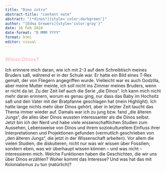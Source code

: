 ```yaml
---
title: "Dino intro"
abstract-title: "content note"
abstract: "[*dinos*]{style='color:darkgreen'}"
author: "[Edna Grewers]{style='color:gray'}"
date: 16 Feb 2024
date-format: "D MMM YYYY"
format: html
editor: visual
---
```


### [Wieso Dinos?]{style="color:pink"}

Ich erinnere mich daran, wie ich mit 2-3 auf dem Schreibtisch meines Bruders saß, während er in der Schule war. Er hatte ein Bild eines T-Rex gemalt, der von Fliegern angegriffen wurde. Vielleicht war es auch Godzilla, aber meine Mutter meinte, ich soll nicht ins Zimmer meines Bruders, wenn er nicht da ist. Zu der Zeit lief auch die Serie „die Dinos“. Ich kann mich nicht mehr daran erinnern, worum es genau ging, nur dass das Baby im Hochsitz saß und den Vater mit der Bratpfanne geschlagen hat (mein Highlight). Ich hatte lange nichts mehr über Dinos gehört, aber in letzter Zeit taucht das Thema immer wieder auf. Damals war ich zu jung bzw. fand „die älteren Jungs“, die alles über Dinos wussten interessanter als die Dinos selbst. Jetzt bin ich der Nerd und habe viele wissenschaftlichen Studien zum Aussehen, Lebensweise von Dinos und ihrem soziokulturellem Einfluss ihrer Interpretationen und Projektionen gefunden (vermutlich geschrieben von „den älteren Jungs“, die jetzt in der Wissenschaft arbeiten). Vor allem die vielen Studien, die diskutieren, nicht nur was wir wissen über Fossilien; sondern eben, was wir überhaupt wissen können – und was nicht – interessieren mich. Welche Funktionen haben die Geschichten, die wir uns über Dinos erzählen? Woher kommt das Interesse? Und was hat das mit Kolonialismus zu tun (natürlich)?

